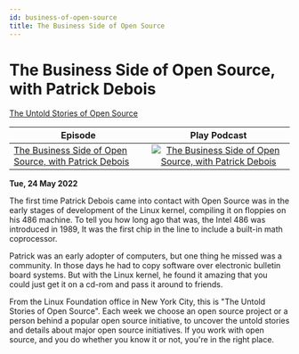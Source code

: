 ```yaml
---
id: business-of-open-source
title: The Business Side of Open Source
---
```



# The Business Side of Open Source, with Patrick Debois

<Spotify scsrc={podcasts[3].src} />

[The Untold Stories of Open Source](https://untold-stories-of-open-source.captivate.fm/spotify)

| Episode                                                                                                          |                                                                                              Play Podcast                                                                                              |
| ---------------------------------------------------------------------------------------------------------------- | :----------------------------------------------------------------------------------------------------------------------------------------------------------------------------------------------------: |
| [The Business Side of Open Source, with Patrick Debois](https://open.spotify.com/episode/3MKsXkw9Et5B9bGLWKJNpc) | [![The Business Side of Open Source, with Patrick Debois](../images/podcast-mic.png "The Business Side of Open Source, with Patrick Debois")](https://open.spotify.com/episode/3MKsXkw9Et5B9bGLWKJNpc) |

**Tue, 24 May 2022**

The first time Patrick Debois came into contact with Open Source was in the early stages of development of the Linux kernel, compiling it on floppies on his 486 machine. To tell you how long ago that was, the Intel 486 was introduced in 1989, It was the first chip in the line to include a built-in math coprocessor.

Patrick was an early adopter of computers, but one thing he missed was a community. In those days he had to copy software over electronic bulletin board systems. But with the Linux kernel, he found it amazing that you could just get it on a cd-rom and pass it around to friends.

From the Linux Foundation office in New York City, this is "The Untold Stories of Open Source". Each week we choose an open source project or a person behind a popular open source initiative, to uncover the untold stories and details about major open source initiatives. If you work with open source, and you do whether you know it or not, you're in the right place.
